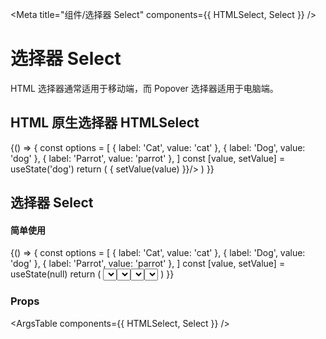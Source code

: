 
<Meta title="组件/选择器 Select" components={{ HTMLSelect, Select }} />

# 选择器 Select

HTML 选择器通常适用于移动端，而 Popover 选择器适用于电脑端。


## HTML 原生选择器 HTMLSelect


<Canvas>
  <Story name="HTMLSelect">
    {() => {
      const options = [
        { label: 'Cat', value: 'cat' },
        { label: 'Dog', value: 'dog' },
        { label: 'Parrot', value: 'parrot' },
      ]
      const [value, setValue] = useState('dog')
      return (
        <HTMLSelect options={options} value={value} onChange={(value) => { setValue(value) }}/>
      )
    }}
  </Story>
</Canvas>

## 选择器 Select

#### 简单使用

<Canvas>
  <Story name="Select">
    {() => {
      const options = [
        { label: 'Cat', value: 'cat' },
        { label: 'Dog', value: 'dog' },
        { label: 'Parrot', value: 'parrot' },
      ]
      const [value, setValue] = useState(null)
      return (
        <Select
          options={options}
          placeholder={'Select animal'}
          value={value}
          onChange={(value) => { console.log(value); setValue(value) }}
        />
      )
    }}
  </Story>
</Canvas>

#### 可选项分组

对下拉菜单里的可选项分组

<Canvas>
  <Story name="Select with item sections">
    {() => {
      const sections = [{
        label: 'Animal',
        options: [
          { label: 'Cat', value: 'cat' },
          { label: 'Dog', value: 'dog' },
          { label: 'Parrot', value: 'parrot' },
        ],
      }, {
        label: 'Fruit',
        options: [
          { label: 'Apple', value: 'apple' },
          { label: 'Banana', value: 'banana' },
          { label: 'Lemon', value: 'lemon' },
        ]
      }]
      const [value, setValue] = useState('apple')
      return (
        <Select
          sections={sections}
          placeholder={'Select animal'}
          value={value}
          onChange={(value) => { console.log(value); setValue(value) }}
        />
      )
    }}
  </Story>
</Canvas>

#### 自定义模板

可以自定义选项内容

<Canvas>
  <Story name="Select with filter">
    {() => {
      const data = [
        { name: 'Cat', id: 'cat' },
        { name: 'Dog', id: 'dog' },
        { name: 'Parrot', id: 'parrot' },
      ]
      const options = data.map((i) => {
        return {
          label: i.name,
          value: i.id,
          content: (
            <div className="flex flex-row justify-between">
              <div>{i.name}</div>
              <div className="font-bold">{i.id.toUpperCase()}</div>
            </div>
          )
        }
      })
      const [value, setValue] = useState(null)
      return (
        <Select
          options={options}
          placeholder={'Select animal'}
          value={value}
          onChange={(value) => { console.log(value); setValue(value) }}
        />
      )
    }}
  </Story>
</Canvas>

### 可搜索选项

<Canvas>
  <Story name="Select with search">
    {() => {
      const options = [
        { label: 'Cat', value: 'cat' },
        { label: 'Dog', value: 'dog' },
        { label: 'Parrot', value: 'parrot' },
      ]
      const [value, setValue] = useState(null)
      return (
        <Select
          placeholder={'Please select'}
          options={options}
          value={value}
          onChange={(value) => { console.log('onChange', value); setValue(value) }}
          searchable
        >
        </Select>
      )
    }}
  </Story>
</Canvas>

### Props

<ArgsTable components={{ HTMLSelect, Select }} />
